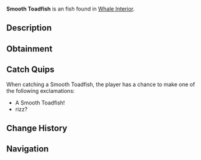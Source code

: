 {{FishInfobox
|image          = Smooth Toadfish.png
|rarity         = Unusual
|sea            = Second Sea
|location       = [[Whale Interior]]
|sublocation    = 
|sources        = Fishing Rod
|radar_location = 
|prog_speed     = +5
|xp             = 200
|weather        = 
|time           = 
|season         = 
|bait           = 
|base_weight    = 11
|base_value     = 400
|weight_range   = 7.7
|base_chance    = 60
|base_resil     = 60
}}
'''Smooth Toadfish''' is an {{Rarity|Unusual}} fish found in [[Whale Interior]].

== Description ==
{{Description|A sleek, silvery toadfish typically gliding through coastal waters.|Bestiary Entry}}

== Obtainment ==
{{Fish Availability|
Whale Interior
|top_rods      = 
Training Rod\241106.37\289912.35;
Trident Rod\209300.82\192894.13;
Leviathan's Fang Rod\196700.01\117076.7;
Astralhook Rod\194894.3\293766.73;
Azure Of Lagoon\194434\181799.36;
Flimsy Rod\184571.43\184571.43;
Free Spirit Rod\190224.25\165033.9;
Verdant Shear Rod\183276.97\168910.24;
Blazebringer Rod\174009.21\167704.92;
No-Life Rod\172069.54\163243.73;
Seraphic Rod\160347.01\147777.71;
Challenger's Rod\158401.55\149798.33;
Depthseeker Rod\153979.64\150177.36;
Rod Of The Forgotten Fang\153512.73\141889.86;
Avalanche Rod\152177.82\148649.63;
Volcanic Rod\151207.23\145096.49;
Rod Of The Depths\150961.96\140890.57;
Zeus Rod\150551.71\144467.46;
Rod Of The Exalted One\147416.25\112007.98;
Ethereal Prism Rod\144847\96469.1;
Steady Rod\124410.53\120921.44
|recommended   = Astralhook Rod
}}

== Catch Quips ==
When catching a Smooth Toadfish, the player has a chance to make one of the following exclamations:
* A Smooth Toadfish!
* rizz?

== Change History ==
{{Change History|{{subst:Current Version}}}}

== Navigation ==
{{Fish Navbox|Whale Interior}}